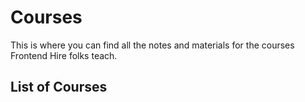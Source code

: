 
# Courses

This is where you can find all the notes and materials for the courses Frontend Hire folks teach.

## List of Courses

<Cards>
  <Card title="Todo App with TypeScript and TDD" href="/todo-app" />
  <Card title="Building in Public 101" href="/building-in-public-101" />
</Cards>
